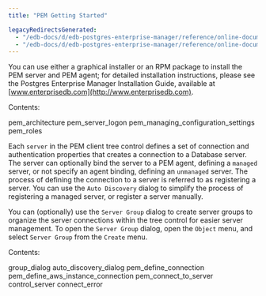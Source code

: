 ```yaml
---
title: "PEM Getting Started"

legacyRedirectsGenerated:
  - "/edb-docs/d/edb-postgres-enterprise-manager/reference/online-documentation/8.0/toc_pem_getting_started.html"
  - "/edb-docs/d/edb-postgres-enterprise-manager/reference/online-documentation/latest/toc_pem_getting_started.html"
---
```


You can use either a graphical installer or an RPM package to install the PEM server and PEM agent; for detailed installation instructions, please see the Postgres Enterprise Manager Installation Guide, available at [www.enterprisedb.com](http://www.enterprisedb.com).

Contents:

<div class="toctree">

pem_architecture pem_server_logon pem_managing_configuration_settings pem_roles

</div>

Each `server` in the PEM client tree control defines a set of connection and authentication properties that creates a connection to a Database server. The server can optionally bind the server to a PEM agent, defining a `managed` server, or not specify an agent binding, defining an `unmanaged` server. The process of defining the connection to a server is referred to as registering a server. You can use the `Auto Discovery` dialog to simplify the process of registering a managed server, or register a server manually.

You can (optionally) use the `Server Group` dialog to create server groups to organize the server connections within the tree control for easier server management. To open the `Server Group` dialog, open the `Object` menu, and select `Server Group` from the `Create` menu.

Contents:

<div class="toctree">

group_dialog auto_discovery_dialog pem_define_connection pem_define_aws_instance_connection pem_connect_to_server control_server connect_error

</div>
